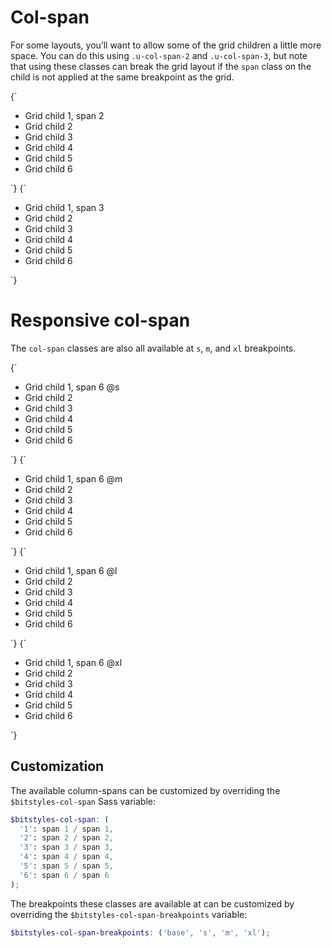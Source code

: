 
<Meta title="Utilities/col-span" />

# Col-span

For some layouts, you’ll want to allow some of the grid children a little more space. You can do this using `.u-col-span-2` and `.u-col-span-3`, but note that using these classes can break the grid layout if the `span` class on the child is not applied at the same breakpoint as the grid.

<Canvas isColumn>
  <Story name="u-col-span-2">
    {`
      <ul class="u-grid u-gap-m u-grid-cols-2 u-padding-m u-bg--gray-10 a-list-reset">
        <li class="u-bg--brand-2 u-padding-m a-card u-col-span-2">Grid child 1, span 2</li>
        <li class="u-bg--background u-padding-m a-card">Grid child 2</li>
        <li class="u-bg--background u-padding-m a-card">Grid child 3</li>
        <li class="u-bg--background u-padding-m a-card">Grid child 4</li>
        <li class="u-bg--background u-padding-m a-card">Grid child 5</li>
        <li class="u-bg--background u-padding-m a-card">Grid child 6</li>
      </ul>
    `}
  </Story>
  <Story name="u-col-span-3">
    {`
      <ul class="u-grid u-gap-m u-grid-cols-3 u-padding-m u-bg--gray-10 a-list-reset">
        <li class="u-bg--brand-2 u-padding-m a-card u-col-span-3">Grid child 1, span 3</li>
        <li class="u-bg--background u-padding-m a-card">Grid child 2</li>
        <li class="u-bg--background u-padding-m a-card">Grid child 3</li>
        <li class="u-bg--background u-padding-m a-card">Grid child 4</li>
        <li class="u-bg--background u-padding-m a-card">Grid child 5</li>
        <li class="u-bg--background u-padding-m a-card">Grid child 6</li>
      </ul>
    `}
  </Story>
</Canvas>

# Responsive col-span

The `col-span` classes are also all available at `s`, `m`, and `xl` breakpoints.

<Canvas isColumn>
  <Story name="u-col-span-6@s">
    {`
      <ul class="u-grid u-gap-m u-grid-cols-6 u-padding-m u-bg--gray-10 a-list-reset">
        <li class="u-bg--brand-2 u-padding-m a-card u-col-span-6@s">Grid child 1, span 6 @s</li>
        <li class="u-bg--background u-padding-m a-card">Grid child 2</li>
        <li class="u-bg--background u-padding-m a-card">Grid child 3</li>
        <li class="u-bg--background u-padding-m a-card">Grid child 4</li>
        <li class="u-bg--background u-padding-m a-card">Grid child 5</li>
        <li class="u-bg--background u-padding-m a-card">Grid child 6</li>
      </ul>
    `}
  </Story>
  <Story name="u-col-span-6@m">
    {`
      <ul class="u-grid u-gap-m u-grid-cols-6 u-padding-m u-bg--gray-10 a-list-reset">
        <li class="u-bg--brand-2 u-padding-m a-card u-col-span-6@m">Grid child 1, span 6 @m</li>
        <li class="u-bg--background u-padding-m a-card">Grid child 2</li>
        <li class="u-bg--background u-padding-m a-card">Grid child 3</li>
        <li class="u-bg--background u-padding-m a-card">Grid child 4</li>
        <li class="u-bg--background u-padding-m a-card">Grid child 5</li>
        <li class="u-bg--background u-padding-m a-card">Grid child 6</li>
      </ul>
    `}
  </Story>
  <Story name="u-col-span-6@l">
    {`
      <ul class="u-grid u-gap-m u-grid-cols-6 u-padding-m u-bg--gray-10 a-list-reset">
        <li class="u-bg--brand-2 u-padding-m a-card u-col-span-6@l">Grid child 1, span 6 @l</li>
        <li class="u-bg--background u-padding-m a-card">Grid child 2</li>
        <li class="u-bg--background u-padding-m a-card">Grid child 3</li>
        <li class="u-bg--background u-padding-m a-card">Grid child 4</li>
        <li class="u-bg--background u-padding-m a-card">Grid child 5</li>
        <li class="u-bg--background u-padding-m a-card">Grid child 6</li>
      </ul>
    `}
  </Story>
  <Story name="u-col-span-6@xl">
    {`
      <ul class="u-grid u-gap-m u-grid-cols-6 u-padding-m u-bg--gray-10 a-list-reset">
        <li class="u-bg--brand-2 u-padding-m a-card u-col-span-6@xl">Grid child 1, span 6 @xl</li>
        <li class="u-bg--background u-padding-m a-card">Grid child 2</li>
        <li class="u-bg--background u-padding-m a-card">Grid child 3</li>
        <li class="u-bg--background u-padding-m a-card">Grid child 4</li>
        <li class="u-bg--background u-padding-m a-card">Grid child 5</li>
        <li class="u-bg--background u-padding-m a-card">Grid child 6</li>
      </ul>
    `}
  </Story>
</Canvas>

## Customization

The available column-spans can be customized by overriding the `$bitstyles-col-span` Sass variable:

```scss
$bitstyles-col-span: (
  '1': span 1 / span 1,
  '2': span 2 / span 2,
  '3': span 3 / span 3,
  '4': span 4 / span 4,
  '5': span 5 / span 5,
  '6': span 6 / span 6
);
```

The breakpoints these classes are available at can be customized by overriding the `$bitstyles-col-span-breakpoints` variable:

```scss
$bitstyles-col-span-breakpoints: ('base', 's', 'm', 'xl');
```
